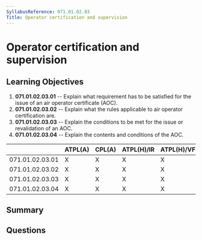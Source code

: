 ```yaml
---
SyllabusReference: 071.01.02.03
Title: Operator certification and supervision
---
```


# Operator certification and supervision

## Learning Objectives

1.  **071.01.02.03.01** -- Explain what requirement has to be satisfied for the
    issue of an air operator certificate (AOC).
2.  **071.01.02.03.02** -- Explain what the rules applicable to air operator
    certification are.
3.  **071.01.02.03.03** -- Explain the conditions to be met for the issue or
    revalidation of an AOC.
4.  **071.01.02.03.04** -- Explain the contents and conditions of the AOC.

|                 | ATPL(A) | CPL(A) | ATPL(H)/IR | ATPL(H)/VFR | CPL(H) | IR | CBIR(A) |
| --------------- | ------- | ------ | ---------- | ----------- | ------ | -- | ------- |
| 071.01.02.03.01 | X       | X      | X          | X           | X      |    |         |
| 071.01.02.03.02 | X       | X      | X          | X           | X      |    |         |
| 071.01.02.03.03 | X       | X      | X          | X           | X      |    |         |
| 071.01.02.03.04 | X       | X      | X          | X           | X      |    |         |

## Summary

## Questions
